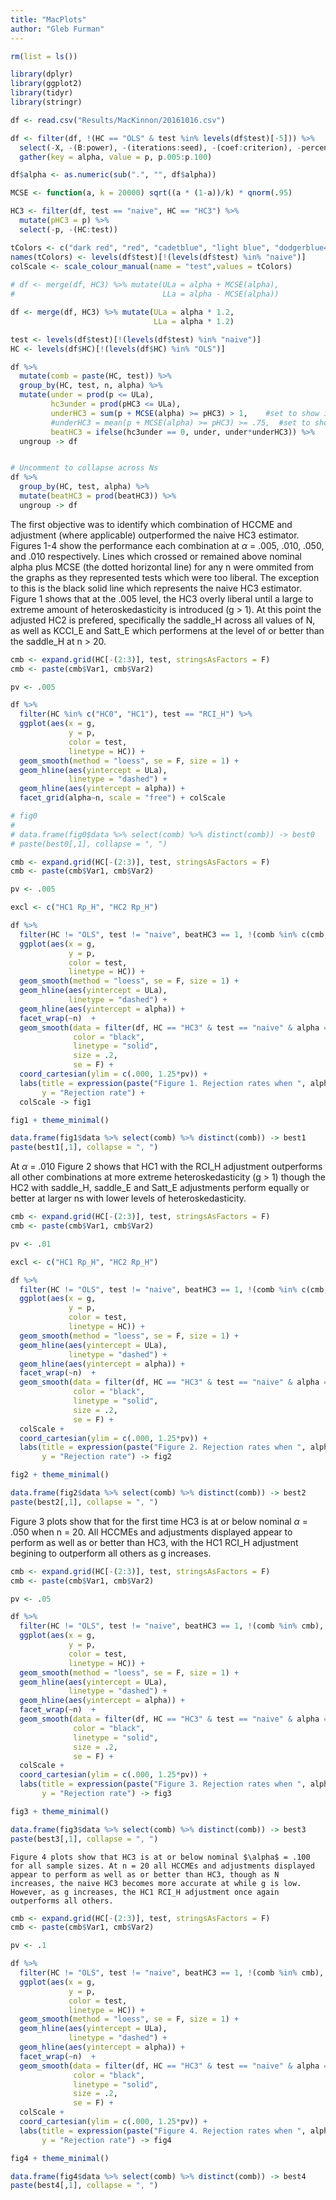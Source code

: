 ```yaml
---
title: "MacPlots"
author: "Gleb Furman"
---
```




```r
rm(list = ls())

library(dplyr)
library(ggplot2)
library(tidyr)
library(stringr)

df <- read.csv("Results/MacKinnon/20161016.csv")

df <- filter(df, !(HC == "OLS" & test %in% levels(df$test)[-5])) %>% 
  select(-X, -(B:power), -(iterations:seed), -(coef:criterion), -percent_NA) %>%
  gather(key = alpha, value = p, p.005:p.100)

df$alpha <- as.numeric(sub(".", "", df$alpha))

MCSE <- function(a, k = 20000) sqrt((a * (1-a))/k) * qnorm(.95)

HC3 <- filter(df, test == "naive", HC == "HC3") %>% 
  mutate(pHC3 = p) %>%
  select(-p, -(HC:test))

tColors <- c("dark red", "red", "cadetblue", "light blue", "dodgerblue4", "dodgerblue", "purple", "violet", "brown", "orange", "darkgreen", "chartreuse3")
names(tColors) <- levels(df$test)[!(levels(df$test) %in% "naive")]
colScale <- scale_colour_manual(name = "test",values = tColors)
  
# df <- merge(df, HC3) %>% mutate(ULa = alpha + MCSE(alpha),
#                                 LLa = alpha - MCSE(alpha))

df <- merge(df, HC3) %>% mutate(ULa = alpha * 1.2,
                                LLa = alpha * 1.2)

```

```r
test <- levels(df$test)[!(levels(df$test) %in% "naive")]
HC <- levels(df$HC)[!(levels(df$HC) %in% "OLS")]

df %>% 
  mutate(comb = paste(HC, test)) %>%
  group_by(HC, test, n, alpha) %>%
  mutate(under = prod(p <= ULa),
         hc3under = prod(pHC3 <= ULa),
         underHC3 = sum(p + MCSE(alpha) >= pHC3) > 1,    #set to show if beats naive HC3 for at least one value of g
         #underHC3 = mean(p + MCSE(alpha) >= pHC3) >= .75,  #set to show if beats naive HC3 for at least 75% of g values
         beatHC3 = ifelse(hc3under == 0, under, under*underHC3)) %>%
  ungroup -> df


# Uncomment to collapse across Ns
df %>%
  group_by(HC, test, alpha) %>%
  mutate(beatHC3 = prod(beatHC3)) %>%
  ungroup -> df

```
  
The first objective was to identify which combination of HCCME and adjustment (where applicable) outperformed the naive HC3 estimator. Figures 1-4 show the performance each combination at $\alpha$ = .005, .010, .050, and .010 respectively. Lines which crossed or remained above nominal alpha plus MCSE (the dotted horizontal line) for any n were ommited from the graphs as they represented tests which were too liberal. The exception to this is the black solid line which represents the naive HC3 estimator. Figure 1 shows that at the .005 level, the HC3 overly liberal until a large to extreme amount of heteroskedasticity is introduced (g > 1). At this point the adjusted HC2 is prefered, specifically the saddle_H across all values of N, as well as KCCI_E and Satt_E which performens at the level of or better than the saddle_H at n > 20. 

```r
cmb <- expand.grid(HC[-(2:3)], test, stringsAsFactors = F)
cmb <- paste(cmb$Var1, cmb$Var2)

pv <- .005

df %>%
  filter(HC %in% c("HC0", "HC1"), test == "RCI_H") %>%
  ggplot(aes(x = g,
             y = p,
             color = test,
             linetype = HC)) +
  geom_smooth(method = "loess", se = F, size = 1) +
  geom_hline(aes(yintercept = ULa),
             linetype = "dashed") +
  geom_hline(aes(yintercept = alpha)) +
  facet_grid(alpha~n, scale = "free") + colScale

# fig0
# 
# data.frame(fig0$data %>% select(comb) %>% distinct(comb)) -> best0
# paste(best0[,1], collapse = ", ")

```
  
```r
cmb <- expand.grid(HC[-(2:3)], test, stringsAsFactors = F)
cmb <- paste(cmb$Var1, cmb$Var2)

pv <- .005

excl <- c("HC1 Rp_H", "HC2 Rp_H")

df %>%
  filter(HC != "OLS", test != "naive", beatHC3 == 1, !(comb %in% c(cmb, excl)), alpha == pv) %>%
  ggplot(aes(x = g,
             y = p,
             color = test,
             linetype = HC)) +
  geom_smooth(method = "loess", se = F, size = 1) +
  geom_hline(aes(yintercept = ULa),
             linetype = "dashed") +
  geom_hline(aes(yintercept = alpha)) +
  facet_wrap(~n)  +
  geom_smooth(data = filter(df, HC == "HC3" & test == "naive" & alpha == pv) %>% select(-HC, -test),
              color = "black",
              linetype = "solid",
              size = .2, 
              se = F) +
  coord_cartesian(ylim = c(.000, 1.25*pv)) + 
  labs(title = expression(paste("Figure 1. Rejection rates when ", alpha, " = .005", sep = "")), 
       y = "Rejection rate") +
  colScale -> fig1

fig1 + theme_minimal()

data.frame(fig1$data %>% select(comb) %>% distinct(comb)) -> best1
paste(best1[,1], collapse = ", ")

```
  
  At $\alpha$ = .010 Figure 2 shows that HC1 with the RCI_H adjustment outperforms all other combinations at more extreme heteroskedasticity (g > 1) though the HC2 with saddle_H, saddle_E and Satt_E adjustments perform equally or better at larger ns with lower levels of heteroskedasticity. 
  
```r
cmb <- expand.grid(HC[-(2:3)], test, stringsAsFactors = F)
cmb <- paste(cmb$Var1, cmb$Var2)

pv <- .01

excl <- c("HC1 Rp_H", "HC2 Rp_H")

df %>%
  filter(HC != "OLS", test != "naive", beatHC3 == 1, !(comb %in% c(cmb, excl)), alpha == pv) %>%
  ggplot(aes(x = g,
             y = p,
             color = test,
             linetype = HC)) +
  geom_smooth(method = "loess", se = F, size = 1) +
  geom_hline(aes(yintercept = ULa),
             linetype = "dashed") +
  geom_hline(aes(yintercept = alpha)) +
  facet_wrap(~n)  +
  geom_smooth(data = filter(df, HC == "HC3" & test == "naive" & alpha == pv) %>% select(-HC, -test),
              color = "black",
              linetype = "solid",
              size = .2, 
              se = F) + 
  colScale +
  coord_cartesian(ylim = c(.000, 1.25*pv)) + 
  labs(title = expression(paste("Figure 2. Rejection rates when ", alpha, " = .010", sep = "")), 
       y = "Rejection rate") -> fig2

fig2 + theme_minimal()

data.frame(fig2$data %>% select(comb) %>% distinct(comb)) -> best2
paste(best2[,1], collapse = ", ")

```
  Figure 3 plots show that for the first time HC3 is at or below nominal $\alpha$ = .050 when n = 20. All HCCMEs and adjustments displayed appear to perform as well as or better than HC3, with the HC1 RCI_H adjustment begining to outperform all others as g increases.
  
```r
cmb <- expand.grid(HC[-(2:3)], test, stringsAsFactors = F)
cmb <- paste(cmb$Var1, cmb$Var2)

pv <- .05

df %>%
  filter(HC != "OLS", test != "naive", beatHC3 == 1, !(comb %in% cmb), alpha == pv) %>%
  ggplot(aes(x = g,
             y = p,
             color = test,
             linetype = HC)) +
  geom_smooth(method = "loess", se = F, size = 1) +
  geom_hline(aes(yintercept = ULa),
             linetype = "dashed") +
  geom_hline(aes(yintercept = alpha)) +
  facet_wrap(~n)  +
  geom_smooth(data = filter(df, HC == "HC3" & test == "naive" & alpha == pv) %>% select(-HC, -test),
              color = "black",
              linetype = "solid",
              size = .2, 
              se = F) + 
  colScale +
  coord_cartesian(ylim = c(.000, 1.25*pv)) + 
  labs(title = expression(paste("Figure 3. Rejection rates when ", alpha, " = .050", sep = "")), 
       y = "Rejection rate") -> fig3

fig3 + theme_minimal()

data.frame(fig3$data %>% select(comb) %>% distinct(comb)) -> best3
paste(best3[,1], collapse = ", ")

```
    Figure 4 plots show that HC3 is at or below nominal $\alpha$ = .100 for all sample sizes. At n = 20 all HCCMEs and adjustments displayed appear to perform as well as or better than HC3, though as N increases, the naive HC3 becomes more accurate at while g is low. However, as g increases, the HC1 RCI_H adjustment once again outperforms all others.
    
```r
cmb <- expand.grid(HC[-(2:3)], test, stringsAsFactors = F)
cmb <- paste(cmb$Var1, cmb$Var2)

pv <- .1

df %>%
  filter(HC != "OLS", test != "naive", beatHC3 == 1, !(comb %in% cmb), alpha == pv) %>%
  ggplot(aes(x = g,
             y = p,
             color = test,
             linetype = HC)) +
  geom_smooth(method = "loess", se = F, size = 1) +
  geom_hline(aes(yintercept = ULa),
             linetype = "dashed") +
  geom_hline(aes(yintercept = alpha)) +
  facet_wrap(~n)  +
  geom_smooth(data = filter(df, HC == "HC3" & test == "naive" & alpha == pv) %>% select(-HC, -test),
              color = "black",
              linetype = "solid",
              size = .2, 
              se = F) + 
  colScale +
  coord_cartesian(ylim = c(.000, 1.25*pv)) + 
  labs(title = expression(paste("Figure 4. Rejection rates when ", alpha, " = .100", sep = "")), 
       y = "Rejection rate") -> fig4

fig4 + theme_minimal()

data.frame(fig4$data %>% select(comb) %>% distinct(comb)) -> best4
paste(best4[,1], collapse = ", ")

```